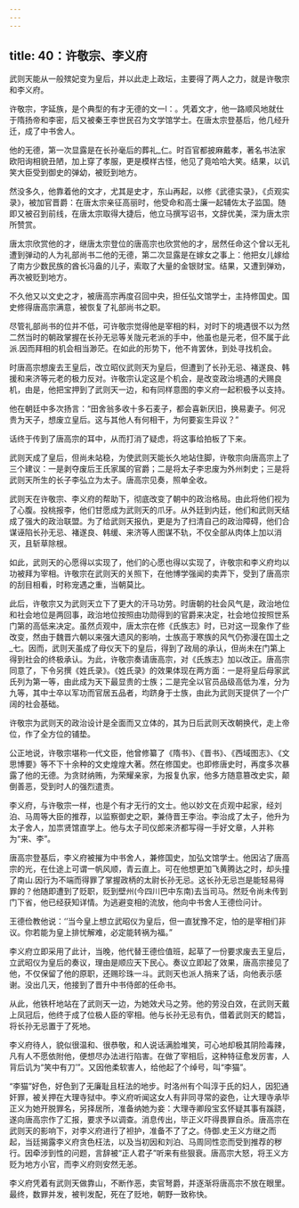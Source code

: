 ```yaml
---
---
---
```

title: 40：许敬宗、李义府
---



武则天能从一般殡妃变为皇后，并以此走上政坛，主要得了两人之力，就是许敬宗和李义府。

许敬宗，字延族，是个典型的有才无德的文一l：。凭着文才，他一路顺风地就仕于隋扬帝和李密，后又被秦王李世民召为文学馆学士。在唐太宗登基后，他几经升迁，成了中书舍人。

他的无德，第一次显露是在长孙毫后的葬礼_仁。时百官都披麻戴孝，著名书法家欧阳询相貌丑陋，加上穿了孝服，更是模样古怪，他见了竟哈哈大笑。结果，以讥笑大臣受到御史的弹幼，被贬到地方。

然没多久，他靠着他的文才，尤其是史才，东山再起，以修《武德实录》，《贞观实录》，被加官晋爵：在唐太宗亲征高丽时，他受命和高士廉一起辅佐太子监国。随即又被召到前线，在唐太宗取得大捷后，他立马撰写诏书，文辞优美，深为唐太宗所赞赏。

唐太宗欣赏他的才，继唐太宗登位的唐高宗也欣赏他的才，居然任命这个曾以无礼遭到弹动的人为礼部尚书二他的无德，第二次显露是在嫁女之事上：他把女儿嫁给了南方少数民族的酋长冯盎的儿子，索取了大量的金银财宝。结果，又遭到弹劝，再次被贬到地方。

不久他又以文史之才，被唐高宗再度召回中央，担任弘文馆学士，主持修国史。国史修得唐高宗满意，被恢复了礼部尚书之职。

尽管礼部尚书的位并不低，可许敬宗觉得他是宰相的料，对时下的境遇很不以为然二然当时的朝政掌握在长孙无忌等关陇元老派的手中，他虽也是元老，但不属于此派.因而拜相的机会相当渺茫。在如此的形势下，他不肯罢休，到处寻找机会。

时唐高宗想废去王皇后，改立昭仪武则天为皇后，但遭到了长孙无忌、褚遂良、韩援和来济等元老的极力反对。许敬宗认定这是个机会，是改变政治境遇的犬赐良机，由是，他把宝押到了武则天一边，和有同样意图的李义府一起积极予以支持。

他在朝廷中多次扬言：“田舍翁多收十多石麦子，都会喜新厌旧，换易妻子。何况贵为天子，想废立皇后。这与其他人有何相干，为何要妄生异议？”

话终于传到了唐高宗的耳中，从而打消了疑虑，将这事给拍板了下来。

武则天成了皇后，但尚未站稳，为使武则天能长久地站住脚，许敬宗向唐高宗上了三个建议：一是剥夺废后王氏家属的官爵；二是将太子李忠废为外州刺史；三是将武则天所生的长子李弘立为太子。唐高宗见奏，照单全收。

武则天在许敬宗、李义府的帮助下，彻底改变了朝中的政治格局。由此将他们视为了心腹。投桃报李，他们甘愿成为武则天的爪牙。从外廷到内廷，他们和武则天结成了强大的政治联盟。为了给武则天报仇，更是为了扫清自己的政治障碍，他们合谋诬陷长孙无忌、褚遂良、韩缓、来济等人图谋不轨，不仅全部从肉体上加以消灭，且斩草除根。

如此，武则天的心愿得以实现了，他们的心愿也得以实现了，许敬宗和李义府均以功被拜为宰相。许敬宗在武则天的关照下，在他博学强闻的卖弄下，受到了唐高宗的刮目相看，时称宠遇之重，当朝莫比。

此后，许敬宗又为武则天立下了更大的汗马功劳。时唐朝的社会风气是，政治地位和社会地位是两回事，政治地位按照由功勋得到的官爵来决定，社会地位按照世系门第的高低来决定。虽然贞观中，唐太宗在修《氏族志》时，已对这一现象作了些改变，然由于魏晋六朝以来强大遗风的影响，士族高于寒族的风气仍弥漫在国土之_七。因而，武则天虽成了母仪天下的皇后，得到了政局的承认，但尚未在门第上得到社会的终极承认。为此，许敬宗奏请唐高宗，对《氏族志》加以改正。唐高宗同意了，下令另撰《姓氏录》。《姓氏录》的效果体现在两方面：一是将皇后母家武氏列为第一等，由此成为天下最显贵的士族；二是完全以官员品级高低为准，分为九等，其中士卒以军功而官居五品者，均跻身于士族，由此为武则天提供了一个广阔的社会基础。

许敬宗为武则天的政治设计是全面而又立体的，其为日后武则天改朝换代，走上帝位，作了全方位的铺垫。

公正地说，许敬宗堪称一代文臣，他曾修纂了《隋书》、《晋书》、《西域图志》、《文思博要》等不下十余种的文史煌煌大著。然在修国史。也即修唐史时，再度多次暴露了他的无德。为贪财纳贿，为荣耀亲家，为报复仇家，他多方随意篡改史实，颠倒善恶，受到时人的强烈遣责。

李义府，与许敬宗一样，也是个有才无行的文士。他以妙文在贞观中起家，经刘泊、马周等大臣的推荐，以监察御史之职，兼侍晋王李治。李治成了太子，他升为太子舍人，加祟贤馆直学上。他与太子司仪郎来济都写得一手好文章，人并称为“来、李”。

唐高宗登基后，李义府被摧为中书舍人，兼修国史，加弘文馆学士。他因沾了唐高宗的光，在仕途上可谓一帆风顺，青云直上。可在他想更加飞黄腾达之时，却头撞了南山.因行为不端而得罪了掌握政柄的太尉长孙无忌。这长孙无忌岂是能轻易得罪的？他随即遭到了贬职，贬到壁州(今四川巴中东南)去当司马。然贬令尚未传到门下省，他已经获知详情。为逃避变相的流放，他向中书舍人王德俭问计。

王德俭教他说：‘’当今皇上想立武昭仪为皇后，但一直犹豫不定，怕的是宰相们非议。你若能为皇上排忧解难，必定能转祸为福。”

李义府立即采用了此计，当晚，他代替王德俭值班，起草了一份要求废去王皇后，立武昭仪为皇后的奏议，理由是顺应天下民心。奏议立即起了效果，唐高宗接见了他，不仅保留了他的原职，还赐珍珠一斗。武则天也派人捎来了话，向他表示感谢。没出几天，他接到了晋升中书侍郎的任命书。

从此，他铁杆地站在了武则天一边，为她效犬马之劳。他的劳没白效，在武则天戴上凤冠后，他终于成了位极人臣的宰相。他与长孙无忌有仇，借着武则天的鳃旨，将长孙无忌置于了死地。

李义府待人，貌似很温和、很恭敬，和人说话满脸堆笑，可心地却极其阴险毒辣，凡有人不愿依附他，便想尽办法进行陷害。在做了宰相后，这种特征愈发厉害，人背后讥为“笑中有刀’”。又因他柔软害人，给他起了个绰号，叫“李猫”。

“李猫”好色，好色到了无廉耻且枉法的地步。时洛州有个叫淳于氏的妇人，因犯通奸罪，被关押在大理寺狱中。李义府听闻这女人有非同寻常的姿色，让大理寺承毕正义为她开脱罪名，另择居所，准备纳她为妾：大理寺卿段宝玄怀疑其事有蹊跷，遂向唐高宗作了汇报，要求予以调查。消息传出，毕正义吓得畏罪自杀。唐高宗在武则天的影响下，对李义府进行了袒护，准备不了了之。侍御.史王义方继之而起，当廷揭露李义府贪色枉法，以及当初因和刘泊、马周同性恋而受到推荐的秽行。因牵涉到性的问题，言辞被“正人君子”听来有些狠衰。唐高宗大怒，将王义方贬为地方小官，而李义府则安然无恙。

李义府凭着有武则天做靠山，不断作恶，卖官弩爵，并逐渐将唐高宗不放在眼里。最终，数罪并发，被判发配，死在了贬地，朝野一致称快。